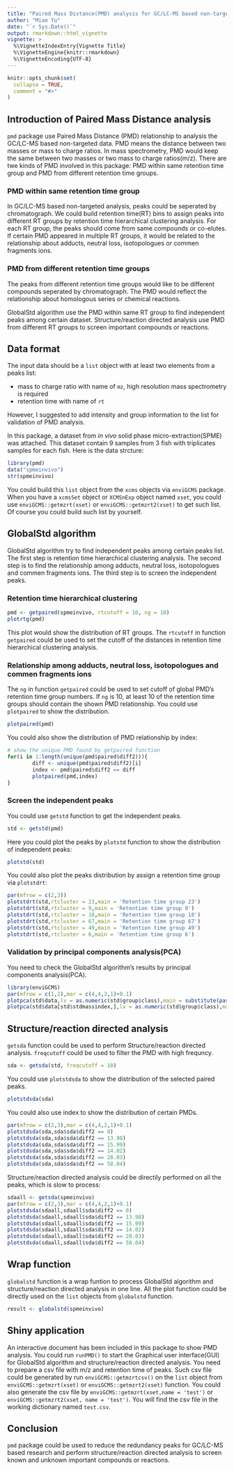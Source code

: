 ```yaml
---
title: "Paired Mass Distance(PMD) analysis for GC/LC-MS based non-targeted analysis"
author: "Miao Yu"
date: "`r Sys.Date()`"
output: rmarkdown::html_vignette
vignette: >
  %\VignetteIndexEntry{Vignette Title}
  %\VignetteEngine{knitr::rmarkdown}
  %\VignetteEncoding{UTF-8}
---
```


```r
knitr::opts_chunk$set(
  collapse = TRUE,
  comment = "#>"
)
```

## Introduction of Paired Mass Distance analysis

`pmd` package use Paired Mass Distance (PMD) relationship to analysis the GC/LC-MS based non-targeted data. PMD means the distance between two masses or mass to charge ratios. In mass spectrometry, PMD would keep the same between two masses or two mass to charge ratios(m/z). There are twe kinds of PMD involved in this package: PMD within same retention time group and PMD from different retention time groups.

### PMD within same retention time group

In GC/LC-MS based non-targeted analysis, peaks could be seperated by chromatograph. We could build retention time(RT) bins to assign peaks into different RT groups by retention time hierarchical clustering analysis. For each RT group, the peaks should come from same compounds or co-elutes. If certain PMD appeared in multiple RT groups, it would be related to the relationship about adducts, neutral loss, isotopologues or commen fragments ions.

### PMD from different retention time groups

The peaks from different retention time groups would like to be different compounds seperated by chromatograph. The PMD would reflect the relationship about homologous series or chemical reactions.

GlobalStd algorithm use the PMD within same RT group to find independent peaks among certain dataset. Structure/reaction directed analysis use PMD from different RT groups to screen important compounds or reactions.

## Data format

The input data should be a `list` object with at least two elements from a peaks list: 

- mass to charge ratio with name of `mz`, high resolution mass spectrometry is required
- retention time with name of `rt`

However, I suggested to add intensity and group information to the list for validation of PMD analysis.

In this package, a dataset from *in vivo* solid phase micro-extraction(SPME) was attached. This dataset contain 9 samples from 3 fish with triplicates samples for each fish. Here is the data strcture:

```r
library(pmd)
data("spmeinvivo")
str(spmeinvivo)
```

You could build this `list` object from the `xcms` objects via `enviGCMS` package. When you have a `xcmsSet` object or `XCMSnExp` object named `xset`, you could use `enviGCMS::getmzrt(xset)` or `enviGCMS::getmzrt2(xset)` to get such list. Of course you could build such list by yourself.

## GlobalStd algorithm

GlobalStd algorithm try to find independent peaks among certain peaks list. The first step is retention time hierarchical clustering analysis. The second step is to find the relationship among adducts, neutral loss, isotopologues and commen fragments ions. The third step is to screen the independent peaks.

### Retention time hierarchical clustering

```r
pmd <- getpaired(spmeinvivo, rtcutoff = 10, ng = 10)
plotrtg(pmd)
```

This plot would show the distribution of RT groups. The `rtcutoff` in function `getpaired` could be used to set the cutoff of the distances in retention time hierarchical clustering analysis.

### Relationship among adducts, neutral loss, isotopologues and commen fragments ions

The `ng` in function `getpaired` could be used to set cutoff of global PMD's retention time group numbers. If `ng` is 10, at least 10 of the retention time groups should contain the shown PMD relationship. You could use `plotpaired` to show the distribution.

```r
plotpaired(pmd)
```

You could also show the distribution of PMD relationship by index:

```r
# show the unique PMD found by getpaired function
for(i in 1:length(unique(pmd$paired$diff2))){
        diff <- unique(pmd$paired$diff2)[i]
        index <- pmd$paired$diff2 == diff
        plotpaired(pmd,index)
}
```

### Screen the independent peaks

You could use `getstd` function to get the independent peaks.

```r
std <- getstd(pmd)
```

Here you could plot the peaks by `plotstd` function to show the distribution of independent peaks:

```r
plotstd(std)
```

You could also plot the peaks distribution by assign a retention time group via `plotstdrt`:

```r
par(mfrow = c(2,3))
plotstdrt(std,rtcluster = 23,main = 'Retention time group 23')
plotstdrt(std,rtcluster = 9,main = 'Retention time group 9')
plotstdrt(std,rtcluster = 18,main = 'Retention time group 18')
plotstdrt(std,rtcluster = 67,main = 'Retention time group 67')
plotstdrt(std,rtcluster = 49,main = 'Retention time group 49')
plotstdrt(std,rtcluster = 6,main = 'Retention time group 6')
```

### Validation by principal components analysis(PCA)

You need to check the GlobalStd algorithm's results by principal components analysis(PCA).

```r
library(enviGCMS)
par(mfrow = c(1,2),mar = c(4,4,2,1)+0.1)
plotpca(std$data,lv = as.numeric(std$group$class),main = substitute(paste(italic('in vivo'), " SPME samples(all peaks)")))
plotpca(std$data[std$stdmassindex,],lv = as.numeric(std$group$class),main = substitute(paste(italic('in vivo'), " SPME samples(selected peaks)")))
```

## Structure/reaction directed analysis

`getsda` function could be used to perform Structure/reaction directed analysis. `freqcutoff` could be used to filter the PMD with high frequncy.

```r
sda <- getsda(std, freqcutoff = 10)
```

You could use `plotstdsda` to show the distribution of the selected paired peaks.

```r
plotstdsda(sda)
```

You could also use index to show the distribution of certain PMDs.

```r
par(mfrow = c(2,3),mar = c(4,4,2,1)+0.1)
plotstdsda(sda,sda$sda$diff2 == 0)
plotstdsda(sda,sda$sda$diff2 == 13.98)
plotstdsda(sda,sda$sda$diff2 == 15.99)
plotstdsda(sda,sda$sda$diff2 == 14.02)
plotstdsda(sda,sda$sda$diff2 == 28.03)
plotstdsda(sda,sda$sda$diff2 == 58.04)
```

Structure/reaction directed analysis could be directily performed on all the peaks, which is slow to process:

```r
sdaall <- getsda(spmeinvivo)
par(mfrow = c(2,3),mar = c(4,4,2,1)+0.1)
plotstdsda(sdaall,sdaall$sda$diff2 == 0)
plotstdsda(sdaall,sdaall$sda$diff2 == 13.98)
plotstdsda(sdaall,sdaall$sda$diff2 == 15.99)
plotstdsda(sdaall,sdaall$sda$diff2 == 14.02)
plotstdsda(sdaall,sdaall$sda$diff2 == 28.03)
plotstdsda(sdaall,sdaall$sda$diff2 == 58.04)
```

## Wrap function

`globalstd` function is a wrap funtion to process GlobalStd algorithm and structure/reaction directed analysis in one line. All the plot function could be directly used on the `list` objects from `globalstd` function.

```r
result <- globalstd(spmeinvivo)
```

## Shiny application

An interactive document has been included in this package to show PMD analysis. You could run `runPMD()` to start the Graphical user interface(GUI) for GlobalStd algorithm and structure/reaction directed analysis. You need to prepare a csv file with m/z and retention time of peaks. Such csv file could be generated by run `enviGCMS::getmzrtcsv()` on the `list` object from `enviGCMS::getmzrt(xset)` or `enviGCMS::getmzrt2(xset)` function. You could also generate the csv file by `enviGCMS::getmzrt(xset,name = 'test')` or `enviGCMS::getmzrt2(xset, name = 'test')`. You will find the csv file in the working dictionary named `test.csv`.

## Conclusion

`pmd` package could be used to reduce the redundancy peaks for GC/LC-MS based research and perform structure/reaction directed analysis to screen known and unknown important compounds or reactions.
